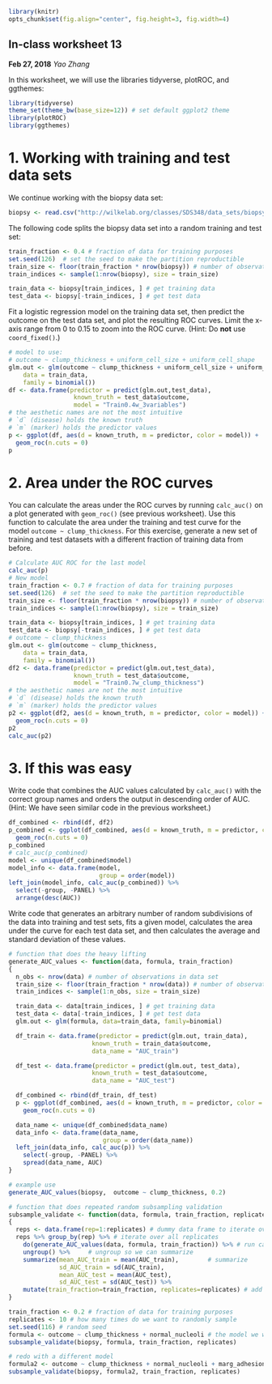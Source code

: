 ```r
library(knitr)
opts_chunk$set(fig.align="center", fig.height=3, fig.width=4)
```
## In-class worksheet 13
**Feb 27, 2018**
*Yao Zhang*

In this worksheet, we will use the libraries tidyverse, plotROC, and ggthemes:
```r
library(tidyverse)
theme_set(theme_bw(base_size=12)) # set default ggplot2 theme
library(plotROC)
library(ggthemes)
```

# 1. Working with training and test data sets

We continue working with the biopsy data set:
```r
biopsy <- read.csv("http://wilkelab.org/classes/SDS348/data_sets/biopsy.csv")
```

The following code splits the biopsy data set into a random training and test set:
```r
train_fraction <- 0.4 # fraction of data for training purposes
set.seed(126)  # set the seed to make the partition reproductible
train_size <- floor(train_fraction * nrow(biopsy)) # number of observations in training set
train_indices <- sample(1:nrow(biopsy), size = train_size)

train_data <- biopsy[train_indices, ] # get training data
test_data <- biopsy[-train_indices, ] # get test data
```

Fit a logistic regression model on the training data set, then predict the outcome on the test data set, and plot the resulting ROC curves. Limit the x-axis range from 0 to 0.15 to zoom into the ROC curve. (Hint: Do **not** use `coord_fixed()`.)
```r
# model to use: 
# outcome ~ clump_thickness + uniform_cell_size + uniform_cell_shape
glm.out <- glm(outcome ~ clump_thickness + uniform_cell_size + uniform_cell_shape,
    data = train_data,
    family = binomial())
df <- data.frame(predictor = predict(glm.out,test_data),
                  known_truth = test_data$outcome,
                  model = "Train0.4w_3variables")
# the aesthetic names are not the most intuitive
# `d` (disease) holds the known truth
# `m` (marker) holds the predictor values 
p <- ggplot(df, aes(d = known_truth, m = predictor, color = model)) + 
  geom_roc(n.cuts = 0)
p
```

# 2. Area under the ROC curves

You can calculate the areas under the ROC curves by running `calc_auc()` on a plot generated with `geom_roc()` (see previous worksheet). Use this function to calculate the area under the training and test curve for the model `outcome ~ clump_thickness`. For this exercise, generate a new set of training and test datasets with a different fraction of training data from before.
```r
# Calculate AUC ROC for the last model
calc_auc(p)
# New model
train_fraction <- 0.7 # fraction of data for training purposes
set.seed(126)  # set the seed to make the partition reproductible
train_size <- floor(train_fraction * nrow(biopsy)) # number of observations in training set
train_indices <- sample(1:nrow(biopsy), size = train_size)

train_data <- biopsy[train_indices, ] # get training data
test_data <- biopsy[-train_indices, ] # get test data
# outcome ~ clump_thickness
glm.out <- glm(outcome ~ clump_thickness,
    data = train_data,
    family = binomial())
df2 <- data.frame(predictor = predict(glm.out,test_data),
                  known_truth = test_data$outcome,
                  model = "Train0.7w_clump_thickness")
# the aesthetic names are not the most intuitive
# `d` (disease) holds the known truth
# `m` (marker) holds the predictor values 
p2 <- ggplot(df2, aes(d = known_truth, m = predictor, color = model)) + 
  geom_roc(n.cuts = 0)
p2
calc_auc(p2)
```

# 3. If this was easy

Write code that combines the AUC values calculated by `calc_auc()` with the correct group names and orders the output in descending order of AUC. (Hint: We have seen similar code in the previous worksheet.)

```r
df_combined <- rbind(df, df2)
p_combined <- ggplot(df_combined, aes(d = known_truth, m = predictor, color = model)) + 
  geom_roc(n.cuts = 0) 
p_combined
# calc_auc(p_combined)
model <- unique(df_combined$model)
model_info <- data.frame(model,
                         group = order(model))
left_join(model_info, calc_auc(p_combined)) %>%
  select(-group, -PANEL) %>%
  arrange(desc(AUC))
```

Write code that generates an arbitrary number of random subdivisions of the data into training and test sets, fits a given model, calculates the area under the curve for each test data set, and then calculates the average and standard deviation of these values.
```r
# function that does the heavy lifting
generate_AUC_values <- function(data, formula, train_fraction)
{
  n_obs <- nrow(data) # number of observations in data set
  train_size <- floor(train_fraction * nrow(data)) # number of observations in training set
  train_indices <- sample(1:n_obs, size = train_size)

  train_data <- data[train_indices, ] # get training data
  test_data <- data[-train_indices, ] # get test data
  glm.out <- glm(formula, data=train_data, family=binomial)

  df_train <- data.frame(predictor = predict(glm.out, train_data),
                       known_truth = train_data$outcome,
                       data_name = "AUC_train")

  df_test <- data.frame(predictor = predict(glm.out, test_data),
                       known_truth = test_data$outcome,
                       data_name = "AUC_test")

  df_combined <- rbind(df_train, df_test)
  p <- ggplot(df_combined, aes(d = known_truth, m = predictor, color = data_name)) + 
    geom_roc(n.cuts = 0)

  data_name <- unique(df_combined$data_name)
  data_info <- data.frame(data_name,
                          group = order(data_name))
  left_join(data_info, calc_auc(p)) %>%
    select(-group, -PANEL) %>%
    spread(data_name, AUC)
}

# example use
generate_AUC_values(biopsy,  outcome ~ clump_thickness, 0.2)

# function that does repeated random subsampling validation
subsample_validate <- function(data, formula, train_fraction, replicates)
{
  reps <- data.frame(rep=1:replicates) # dummy data frame to iterate over
  reps %>% group_by(rep) %>% # iterate over all replicates
    do(generate_AUC_values(data, formula, train_fraction)) %>% # run calc_AUC for each replicate
    ungroup() %>%     # ungroup so we can summarize
    summarize(mean_AUC_train = mean(AUC_train),        # summarize
              sd_AUC_train = sd(AUC_train),
              mean_AUC_test = mean(AUC_test),
              sd_AUC_test = sd(AUC_test)) %>%
    mutate(train_fraction=train_fraction, replicates=replicates) # add columns containing meta data
}

train_fraction <- 0.2 # fraction of data for training purposes
replicates <- 10 # how many times do we want to randomly sample
set.seed(116) # random seed
formula <- outcome ~ clump_thickness + normal_nucleoli # the model we want to fit
subsample_validate(biopsy, formula, train_fraction, replicates)

# redo with a different model
formula2 <- outcome ~ clump_thickness + normal_nucleoli + marg_adhesion
subsample_validate(biopsy, formula2, train_fraction, replicates)
```
